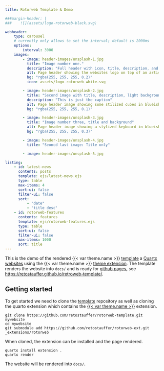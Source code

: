 ```yaml
---
title: Rotorweb Template & Demo

###margin-header: |
###    ![](assets/logo-rotorweb-black.svg)

webheader:
    type: carousel
    # currently only allows to set the interval; default is 2000ms
    options:
        interval: 3000
    images:
        - image: header-images/unsplash-1.jpg
          title: "Image number one."
          description: "Full header with icon, title, description, and background color."
          alt: Page header showing the websites logo on top of an artistic blueish background.
          bg: "rgba(255, 255, 255, 0.2)"
          icon: assets/logo-rotorweb-white.svg

        - image: header-images/unsplash-2.jpg
          title: "Second image with title, description, light background, without an icon."
          description: "This is just the caption"
          alt: Page header image showing some stilized cubes in blueish color.
          bg: "rgba(255, 255, 255, 0.1)"

        - image: header-images/unsplash-3.jpg
          title: "Image number three, title and background"
          alt: Page header image showing a stylized keyboard in blueish color.
          bg: "rgba(255, 255, 255, 0.3)"

        - image: header-images/unsplash-4.jpg
          title: "Seoncd last image: Title only"

        - image: header-images/unsplash-5.jpg

listing:
    - id: latest-news
      contents: posts
      template: ejs/latest-news.ejs
      type: table
      max-items: 4
      sort-ui: false
      filter-ui: false
      sort:
          - "date"
          - "title desc"
    - id: rotorweb-features
      contents: features
      template: ejs/rotorweb-features.ejs
      type: table
      sort-ui: false
      filter-ui: false
      max-items: 1000
      sort: title
---
```



This is the demo of the rendered
{{< var theme.name >}} [template]({{< var links.rotorweb-template >}})
a [Quarto]({{< var links.quarto >}}) [websites]({{< var.links.quarto-websites >}})
using the {{< var theme.name >}} [theme extension]({{ links.rotorweb-ext >}}).
The template renders the website into `docs/` and is ready for
[github pages](https://pages.github.com/), see
<https://retostauffer.github.io/retroweb-template/>.

:::::: {.grid}
::::: {.g-col-6}
:::: {#latest-news}
::::
:::::
::::: {.g-col-6}
:::: {#rotorweb-features}
::::
:::::
::::::


## Getting started

To get started we need to clone the [template]({{< var links.rotorweb-template >}})
repository as well as cloning the quarto extension which contains the
[{{< var theme.name >}}]({{< var links.rotorweb-ext >}}) extension.

```
git clone https://github.com/retostauffer/rotorweb-template.git mywebsite
cd mywebsite
git submodule add https://github.com/retostauffer/rotorweb-ext.git _extensions/rotorweb
```

When cloned, the extension can be installed and the page rendered.

```
quarto install extension .
quarto render
```

The website will be rendered into `docs/`.


